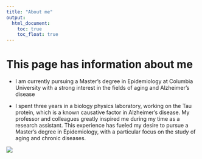 ```yaml
---
title: "About me"
output: 
  html_document:
    toc: true
    toc_float: true
---
```


# This page has information about me



* I am currently pursuing a Master's degree in Epidemiology at Columbia University with a strong interest in the fields of aging and Alzheimer's disease

* I spent three years in a biology physics laboratory, working on the Tau protein, which is a known causative factor in Alzheimer's disease. My professor and colleagues greatly inspired me during my time as a research assistant. This experience has fueled my desire to pursue a Master's degree in Epidemiology, with a particular focus on the study of aging and chronic diseases.

![](images/mcchoi_lab.jpeg)
